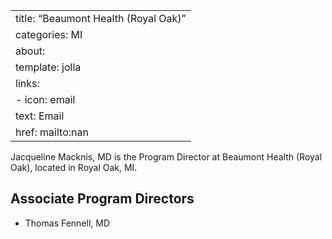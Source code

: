 
---
title: "Beaumont Health (Royal Oak)"
categories: MI
about:
  template: jolla
  links:
    - icon: email
      text: Email
      href: mailto:nan
---

Jacqueline Macknis, MD is the Program Director at Beaumont Health (Royal Oak), located in Royal Oak, MI. 

## Associate Program Directors

- Thomas Fennell, MD

